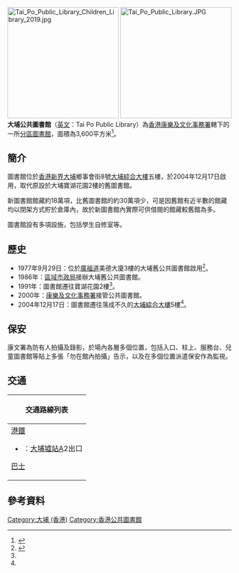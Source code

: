 {{Infobox_Library 
| 名字    = 大埔公共圖書館
| 英文名  = Tai Po Public Library 
| 圖像    = Tai Po Public Library interior 2019.jpg
| 類型    = [[香港公共圖書館|香港公共圖書館]]－[[分區圖書館|分區圖書館]]
| 建造時間= 2004年12月17日
| 地址    = [[香港|香港]][[新界|新界]][[大埔新市鎮|大埔]]鄉事會街8號[[大埔綜合大樓|大埔綜合大樓]]5樓
| 隸屬於  = [[康樂及文化事務署|康樂及文化事務署]][[香港公共圖書館|香港公共圖書館]]
| 藏品    = [[圖書|圖書]]、視聽資料及[[報刊|報刊]]
| 規模    = 藏書、報刊及雜誌逾29萬項
}}
[[File:Tai_Po_Public_Library_Children_Library_2019.jpg|250px]]
[[File:Tai_Po_Public_Library.JPG|250px]]
'''大埔公共圖書館'''（[[英文|英文]]：Tai Po Public Library）為[[香港|香港]][[康樂及文化事務署|康樂及文化事務署]]轄下的一所[[分區圖書館|分區圖書館]]，面積為3,600平方米<ref>{{Cite web |url=https://www.hkpl.gov.hk/tc/locations/tai-po/library/tai-po.html |title=香港公共圖書館 |access-date=2018-07-06 |archive-date=2020-12-03 |archive-url=https://web.archive.org/web/20201203181741/https://www.hkpl.gov.hk/tc/locations/tai-po/library/tai-po.html |dead-url=no }}</ref>。

== 簡介 ==
圖書館位於[[香港|香港]][[新界|新界]][[大埔新市鎮|大埔]]鄉事會街8號[[大埔綜合大樓|大埔綜合大樓]]五樓，於2004年12月17日啟用，取代原設於大埔寶湖花園2樓的舊圖書館。

新圖書館館藏約18萬項，比舊圖書館的約30萬項少，可是因舊館有近半數的館藏均以閉架方式貯於倉庫內，故於新圖書館內實際可供借閱的館藏較舊館為多。

圖書館設有多項設施，包括學生自修室等。

== 歷史 ==
*1977年9月29日：位於[[廣福道|廣福道]]美德大廈3樓的大埔舊公共圖書館啟用<ref name="hk-place">{{cite web |url=http://www.hk-place.com/view.php?id=256 |title=現時的公共圖書館 |publisher=香港地方 |date= |accessdate=2018-07-05 |archive-date=2019-05-13 |archive-url=https://web.archive.org/web/20190513170910/http://hk-place.com/view.php?id=256 |dead-url=yes }}{{zh-hant}}</ref>。
*1986年：[[區域市政局|區域市政局]]接辦大埔舊公共圖書館。
*1991年：圖書館遷往寶湖花園2樓<ref name="hk-place"/>。
*2000年：[[康樂及文化事務署|康樂及文化事務署]]接管公共圖書館。
*2004年12月17日：圖書館遷往落成不久的[[大埔綜合大樓|大埔綜合大樓]]5樓<ref name="hk-place"/>。

==保安==
康文署為防有人拍攝及錄影，於場內各層多個位置，包括入口、柱上、服務台、兒童圖書館等貼上多張「勿在館內拍攝」告示，以及在多個位置派遣保安作為監視。

== 交通 ==
{| class="mw-collapsible mw-collapsed wikitable" style="background:white; margin: 0 auto; width: auto;" 
! 交通路線列表
|-
|
;[[港鐵|港鐵]]
*{{港鐵路線標誌|EAL}}：[[大埔墟站|大埔墟站]]A2出口
;[[香港巴士|巴士]]
{{九龍新界巴士簡單列表|64K|64X|65K|65X|71A|71K|71S|72|72A|72X|73|73A|73D_sa|73X|74A|74B|74D|74K|74X|75K|75X|263C|264R|265S|271|271B|271P|271S|271X|272E|272P|272X|273C|273P|274P|274X|275R|872|K12|K14|K17|K18|N73|N271}}
{{過海隧道巴士簡單列表|307|907B|907C_sa|N307}}
{{大嶼山巴士簡單列表|E41|N42A}}
|}

== 參考資料 ==
{{reflist}}

{{香港公共圖書館}}
[[Category:大埔_(香港)|Category:大埔 (香港)]]
[[Category:香港公共圖書館|Category:香港公共圖書館]]